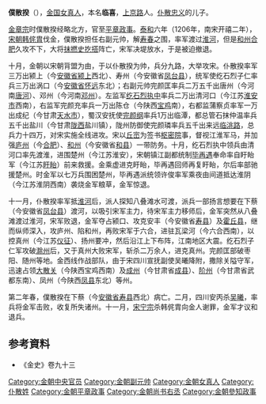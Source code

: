 '''僕散揆'''（{{bd|12世纪|？|1207年||catIdx=P}}），[[金国|金国]][[女真人|女真人]]，本名'''临喜'''，[[上京路|上京路]]人。[[仆散忠义|仆散忠义]]的儿子。

[[金章宗|金章宗]]时僕散揆经略北方，官至[[平章政事|平章政事]]。[[泰和_(年号)|泰和]]六年（1206年，南宋开禧二年），[[宋朝|宋朝]][[韩侂胄|韩侂胄]]伐金，僕散揆担任右副元帅，解[[寿春|寿春]]之围，率军渡过[[淮河|淮河]]，但是[[和州|和州]][[合肥|合肥]]久攻不下，大将[[抹撚史扢搭|抹撚史扢搭]]阵亡，宋军决堤放水，于是被迫撤退。

十月，金朝以宋朝背盟为由，于以仆散揆为帅，兵分九路，大举攻宋。仆散揆率军三万出颍上（今[[安徽省|安徽省]][[颍上|颍上]]西北）、寿州（今安徽省[[凤台县|凤台县]]），统军使纥石烈子仁率兵三万出涡口（今[[安徽省|安徽省]][[怀远|怀远]]东北）；右副元帅完颜匡率兵二万五千出唐州（今河南[[唐河|唐河]]）、邓州（今河南[[邓州|邓州]]）。左监军[[纥石烈执中|纥石烈执中]]率兵二万出清河口（今江苏[[淮安市|淮安市]]西南），右监军完颜充率兵一万出陈仓（今陕西[[宝鸡|宝鸡]]南），右都监蒲察贞率军一万出成纪（今甘肃[[天水市|天水市]]），蜀汉安抚使[[完颜纲|完颜纲]]率兵1万出临潭，都总管石抹仲温率兵五千出盐川（今甘肃[[陇西|陇西]]盐川镇），陇州防御使完颜璘率兵五千出来远[[临洮路|临洮路]]，总兵力十四万，对宋实施全线进攻。宋以[[丘崈|丘崈]]为签书[[枢密院|枢密院]]事，督视江淮军马，并加强[[庐州|庐州]]（今[[合肥|合肥]]）、[[和州|和州]]（今安徽省[[和县|和县]]）一带防务。十月，纥石烈执中领兵由清河口率先渡淮，进围楚州（今江苏淮安），宋朝镇江副都统制[[毕再遇|毕再遇]]奉命率自盱眙军（今江苏[[盱眙|盱眙]]）前来救援。金乘虚进克盱眙，毕再遇回师再复盱眙，尔后率部驰援楚州。时金军以七万兵围困楚州，毕再遇派统领许俊率军乘夜由间道抵达淮阴（今江苏淮阴西南）袭烧金军粮草，金军惊退。

十一月，仆散揆率军抵[[淮河|淮河]]后，派人探知八叠滩水可渡，派兵一部扬言想要在下蔡（今安徽省[[凤台县|凤台县]]）渡河，以吸引宋军主力，待宋军主力移师后，金军突然从八叠滩渡过淮河，宋军败退，金军夺占颍口、攻克安丰（今安徽省[[寿县|寿县]]）及[[霍丘县|霍丘县]]，继而纵师深入，攻庐州、陷和州，再败宋军于六合，进驻瓦梁河（今六合西南），以控真州（今江苏[[仪征|仪征]]）、扬州要冲，然后沿江上下布阵，江南地区大震。纥石烈子仁军攻破[[滁州|滁州]]后，又于真州大败宋军，斩杀二万余人，进克真州。完颜匡部破枣阳、随州等地。金西线作战部队，由于宋四川宣抚副使吴曦降附，撒除关隘守军，迅速占领[[大散关|大散关]]（今陕西宝鸡西南）及[[成州|成州]]（今甘肃省[[成县|成县]]）、[[阶州|阶州]]（今甘肃省武都东南）、凤州（今陕西[[凤县|凤县]]东北）等州。

第二年春，僕散揆在下蔡（今[[安徽省|安徽省]][[寿县|寿县]]西北）病亡。二月，四川安丙杀[[吴曦|吴曦]]，率兵将金军击败，收复所失诸州。十一月，[[宋宁宗|宋宁宗]]杀韩侂胄向金人谢罪，金军才议和退兵。

== 参考資料 ==
*《金史》卷九十三

{{DEFAULTSORT:P}}
[[Category:金朝中央官员|Category:金朝中央官员]]
[[Category:金朝副元帅|Category:金朝副元帅]]
[[Category:金朝女真人|Category:金朝女真人]]
[[Category:仆散姓|Category:仆散姓]]
[[Category:金朝平章政事|Category:金朝平章政事]]
[[Category:金朝尚书右丞|Category:金朝尚书右丞]]
[[Category:金朝參知政事|Category:金朝參知政事]]